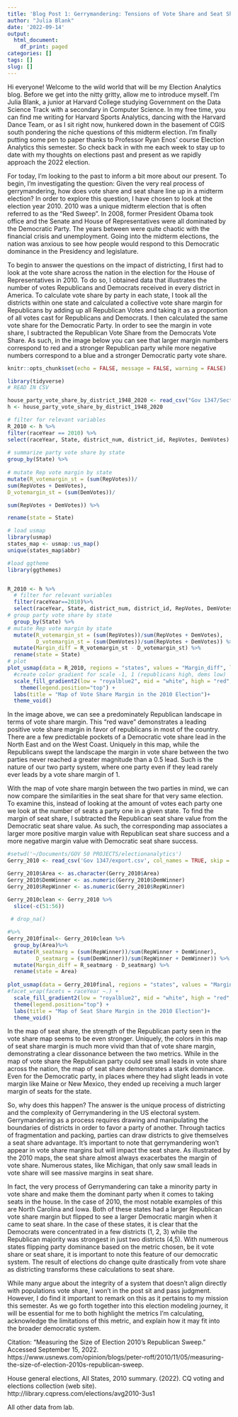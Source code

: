 ```yaml
---
title: 'Blog Post 1: Gerrymandering: Tensions of Vote Share and Seat Share'
author: "Julia Blank"
date: '2022-09-14'
output:
  html_document:
    df_print: paged
categories: []
tags: []
slug: []
---
```


Hi everyone! Welcome to the wild world that will be my Election Analytics blog. Before we get into the nitty gritty, allow me to introduce myself. I’m Julia Blank, a junior at Harvard College studying Government on the Data Science Track with a secondary in Computer Science. In my free time, you can find me writing for Harvard Sports Analytics, dancing with the Harvard Dance Team, or as I sit right now, hunkered down in the basement of CGIS south pondering the niche questions of this midterm election. I’m finally putting some pen to paper thanks to Professor Ryan Enos’ course Election Analytics this semester. So check back in with me each week to stay up to date with my thoughts on elections past and present as we rapidly approach the 2022 election. 


For today, I’m looking to the past to inform a bit more about our present. To begin, I’m investigating the question: Given the very real process of gerrymandering, how does vote share and seat share line up in a midterm election? In order to explore this question, I have chosen to look at the election year 2010. 2010 was a unique midterm election that is often referred to as the “Red Sweep”.  In 2008, former President Obama took office and the Senate and House of Representatives were all dominated by the Democratic Party. The years between were quite chaotic with the financial crisis and unemployment. Going into the midterm elections, the nation was anxious to see how people would respond to this Democratic dominance in the Presidency and legislature. 

To begin to answer the questions on the impact of districting, I first had to look at the vote share across the nation in the election for the House of Representatives in 2010. To do so, I obtained data that illustrates the number of votes Republicans and Democrats received in every district in America. To calculate vote share by party in each state, I took all the districts within one state and calculated a collective vote share margin for Republicans by adding up all Republican Votes and taking it as a proportion of all votes cast for Republicans and Democrats. I then calculated the same vote share for the Democratic Party. In order to see the margin in vote share, I subtracted the Republican Vote Share from the Democrats Vote Share. As such, in the image below you can see that larger margin numbers correspond to red and a stronger Republican party while more negative numbers correspond to a blue and a stronger Democratic party vote share. 

```r
knitr::opts_chunk$set(echo = FALSE, message = FALSE, warning = FALSE) 
```


```r

library(tidyverse)
# READ IN CSV

house_party_vote_share_by_district_1948_2020 <- read_csv("Gov 1347/Section data/house party vote share by district 1948-2020.csv")
h <- house_party_vote_share_by_district_1948_2020

# filter for relevant variables
R_2010 <- h %>%
filter(raceYear == 2010) %>%
select(raceYear, State, district_num, district_id, RepVotes, DemVotes) %>%
  
# summarize party vote share by state
group_by(State) %>%
  
# mutate Rep vote margin by state 
mutate(R_votemargin_st = (sum(RepVotes))/
sum(RepVotes + DemVotes),
D_votemargin_st = (sum(DemVotes))/

sum(RepVotes + DemVotes)) %>%

rename(state = State)

# load usmap
library(usmap)
states_map <- usmap::us_map()
unique(states_map$abbr)

#load ggtheme
library(ggthemes)


R_2010 <- h %>%
  # filter for relevant variables
  filter(raceYear==2010)%>%
  select(raceYear, State, district_num, district_id, RepVotes, DemVotes) %>%
# group party vote share by state
  group_by(State) %>%
# mutate Rep vote margin by state 
  mutate(R_votemargin_st = (sum(RepVotes))/sum(RepVotes + DemVotes),
         D_votemargin_st = (sum(DemVotes))/sum(RepVotes + DemVotes)) %>%
  mutate(Margin_diff = R_votemargin_st - D_votemargin_st) %>%
  rename(state = State)
# plot
plot_usmap(data = R_2010, regions = "states", values = "Margin_diff", labels = TRUE) +
  #create color gradient for scale -1, 1 (republicans high, dems low)
  scale_fill_gradient2(low = "royalblue2", mid = "white", high = "red", name = "Vote Share Margin", limits = (c(-1,1))) +
    theme(legend.position="top") +
  labs(title = "Map of Vote Share Margin in the 2010 Election")+
  theme_void()
```

In the image above, we can see a predominately Republican landscape in terms of vote share margin. This “red wave” demonstrates a leading positive vote share margin in favor of republicans in most of the country. There are a few predictable pockets of a Democratic vote share lead in the North East and on the West Coast. Uniquely in this map, while the Republicans swept the landscape the margin in vote share between the two parties never reached a greater magnitude than a 0.5 lead. Such is the nature of our two party system, where one party even if they lead rarely ever leads by a vote share margin of 1.

With the map of vote share margin between the two parties in mind, we can now compare the similarities in the seat share for that very same election. To examine this, instead of looking at the amount of votes each party one we look at the number of seats a party one in a given state. To find the margin of seat share, I subtracted the Republican seat share value from the Democratic seat share value. As such, the corresponding map associates a larger more positive margin value with Republican seat share success and a more negative margin value with Democratic seat share success. 

```r
#setwd('~/Documents/GOV 50 PROJECTS/electionanalytics')
Gerry_2010 <- read_csv('Gov 1347/export.csv', col_names = TRUE, skip = 2) 

Gerry_2010$Area <- as.character(Gerry_2010$Area)
Gerry_2010$DemWinner <- as.numeric(Gerry_2010$DemWinner)
Gerry_2010$RepWinner <- as.numeric(Gerry_2010$RepWinner)

Gerry_2010clean <- Gerry_2010 %>%
  slice(-c(51:56))
  
 # drop_na()

#%>%
Gerry_2010final<- Gerry_2010clean %>%
  group_by(Area)%>%
  mutate(R_seatmarg = (sum(RepWinner))/sum(RepWinner + DemWinner),
         D_seatmarg = (sum(DemWinner))/sum(RepWinner + DemWinner)) %>%
  mutate(Margin_diff = R_seatmarg - D_seatmarg) %>%
  rename(state = Area)
  
plot_usmap(data = Gerry_2010final, regions = "states", values = "Margin_diff", labels = TRUE) +
#facet_wrap(facets = raceYear ~.) +
  scale_fill_gradient2(low = "royalblue2", mid = "white", high = "red", name = "Seat Share Margin", limits = (c(-1,1))) +
  theme(legend.position="top") +
  labs(title = "Map of Seat Share Margin in the 2010 Election")+
  theme_void()
```
In the map of seat share, the strength of the Republican party seen in the vote share map seems to be even stronger. Uniquely, the colors in this map of seat share margin is much more vivid than that of vote share margin, demonstrating a clear dissonance between the two metrics. While in the map of vote share the Republican party could see small leads in vote share across the nation, the map of seat share demonstrates a stark dominance. Even for the Democratic party, in places where they had slight leads in vote margin like Maine or New Mexico, they ended up receiving a much larger margin of seats for the state. 

So, why does this happen? The answer is the unique process of districting and the complexity of Gerrymandering in the US electoral system. Gerrymandering as a process requires drawing and manipulating the boundaries of districts in order to favor a party of another. Through tactics of fragmentation and packing, parties can draw districts to give themselves a seat share advantage. It’s important to note that gerrymandering won’t appear in vote share margins but will impact the seat share. As illustrated by the 2010 maps, the seat share almost always exacerbates the margin of vote share. Numerous states, like Michigan, that only saw small leads in vote share will see massive margins in seat share. 

In fact, the very process of Gerrymandering can take a minority party in vote share and make them the dominant party when it comes to taking seats in the house. In the case of 2010, the most notable examples of this are North Carolina and Iowa. Both of these states had a larger Republican vote share margin but flipped to see a larger Democratic margin when it came to seat share. In the case of these states, it is clear that the Democrats were concentrated in a few districts (1, 2, 3) while the Republican majority was strongest in just two districts (4,5). With numerous states flipping party dominance based on the metric chosen, be it vote share or seat share, it is important to note this feature of our democratic system. The result of elections do change quite drastically from vote share as districting transforms these calculations to seat share. 

While many argue about the integrity of a system that doesn’t align directly with populations vote share, I won’t in the post sit and pass judgment. However, I do find it important to remark on this as it pertains to my mission this semester. As we go forth together into this election modeling journey, it will be essential for me to both highlight the metrics I’m calculating, acknowledge the limitations of this metric, and explain how it may fit into the broader democratic system. 

Citation: 
“Measuring the Size of Election 2010's Republican Sweep.” Accessed September 15, 2022. https://www.usnews.com/opinion/blogs/peter-roff/2010/11/05/measuring-the-size-of-election-2010s-republican-sweep. 

House general elections, All States, 2010 summary. (2022). CQ voting and elections collection (web site). http://library.cqpress.com/elections/avg2010-3us1 

All other data from lab. 
